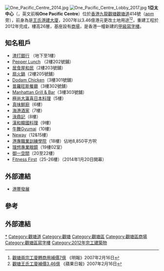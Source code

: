 [[File:One_Pacific_Centre_2014.jpg|thumb]]
[[File:One_Pacific_Centre_Lobby_2017.jpg|thumb]]
'''1亞太中心'''（{{lang-en|'''OPC'''}}，英文前稱'''One Pacific Centre'''）位於[[香港|香港]][[九龍|九龍]][[觀塘|觀塘]][[觀塘道|觀塘道]]414號（[[apm_(香港)|apm]]旁），前身為是[[王氏港建大廈|王氏港建大廈]]，2007年以3.46億港元更改土地用途<ref>[http://www.mpfinance.com/htm/Finance/20070216/News/la_laa2.htm 觀塘兩宗工廈轉商用補價7億] {{Wayback|url=http://www.mpfinance.com/htm/Finance/20070216/News/la_laa2.htm |date=20160624110757 }}《明報》2007年2月16日</ref><ref>[http://hk.apple.nextmedia.com/financeestate/art/20070216/6823245 觀塘王氏工廈補價3.46億] {{Wayback|url=http://hk.apple.nextmedia.com/financeestate/art/20070216/6823245 |date=20160610064717 }}《蘋果日報》2007年2月16日</ref>，重建工程於2012年完成，樓高26層，基座設有[[商場|商場]]，是香港一幢新建的[[甲級寫字樓|甲級寫字樓]]。

== 知名租戶 ==

* [[渣打銀行|渣打銀行]] （地下至1樓）
* [[胡椒廚房|Pepper Lunch]] （2樓202號鋪）
* [[居食屋和民|居食屋和民]]（2樓203號舖）
* [[扇火鍋|扇火鍋]]（2樓205號舖）
* [[Dodam_Chicken|Dodam Chicken]]（3樓301號舖）
* [[普羅旺斯餐廳|普羅旺斯餐廳]]（3樓302號舖）
* [[Manhattan_Grill_&_Bar|Manhattan Grill & Bar]]（3樓303號舖）
* [[極尚大瀛喜日本料理|極尚大瀛喜日本料理]]（5樓）
* [[真味鮮廚|真味鮮廚]]（6樓）
* [[海港酒家|海港酒家]]（7樓）
* [[淥鼎記|淥鼎記]]（8樓）
* [[漢和韓國料理|漢和韓國料理]]（9樓）
* [[牛舞Gyumai|牛舞Gyumai]]（10樓）
* [[Neway|Neway]]（12&15樓）
* [[港專職業訓練學院|港專職業訓練學院]]（18樓）佔地8,850平方呎
* [[理想專業眼鏡|理想專業眼鏡]]（19樓02室）
* [[御一空間|御一空間]]（20至22樓）
* [[菲力斯第一|Fitness First]]（25-26樓）（2014年1月20日開幕）

{{Navbox
|name = 港豐發展
|title =[[港豐發展有限公司|港豐發展]]
|listclass = hlist
|group1 = 人物
|list1 =
*[[劉謙齋|劉謙齋]]（1910至2003年2月22日）
*[[劉漢松|劉漢松]]
*[[朱愛華|朱愛華]]
*[[蔡錦裳|蔡錦裳]]74年離婚
*[[劉智誠|劉智誠]]
|group2 = 旗下公司
|list2 =
*[[亞太物業管理有限公司|亞太物業管理有限公司]]
|group3 = 商厦
|list3 =
*[[佐敦|佐敦]][[彌敦道238號|彌敦道238號]]
*[[佐敦|佐敦]][[彌敦道655號商業中心|彌敦道655號商業中心]]（前為[[胡社生行|胡社生行]]）
*[[九龍灣|九龍灣]][[港豐中心|港豐中心]]
*[[九龍灣|九龍灣]][[宏照道|宏照道]]十五號
*[[觀塘|觀塘]][[1亞太中心|1亞太中心]]
*[[尖沙咀|尖沙咀]][[希爾頓大廈|希爾頓大廈]]
*[[新蒲崗|新蒲崗]][[栢盛大廈|栢盛大廈]]計畫重建成1幢34層高酒店
}}<noinclude>
[[Category:港豐發展|*]]
</noinclude>

==外部連結==
*[https://www.hkpi.com.hk/zh-hant/ 港豐發展]{{Wayback|url=https://www.hkpi.com.hk/zh-hant/ |date=20201130083828 }}

== 參考 ==
{{reflist}}
== 外部連結 ==

{{DEFAULTSORT:one pacific centre}}
[[Category:觀塘道|Category:觀塘道]]
[[Category:觀塘|Category:觀塘]]
[[Category:觀塘區|Category:觀塘區]]
[[Category:觀塘區商場|Category:觀塘區商場]]
[[Category:觀塘區寫字樓|Category:觀塘區寫字樓]]
[[Category:2012年完工建築物|Category:2012年完工建築物]]